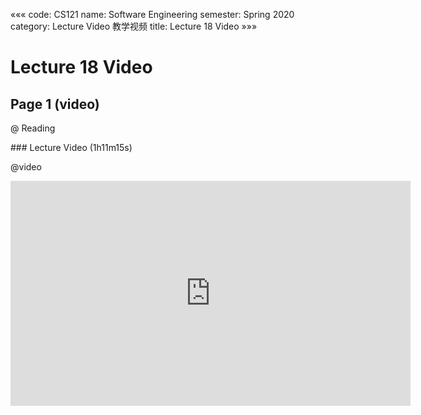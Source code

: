 «««
code: CS121
name: Software Engineering
semester: Spring 2020
category: Lecture Video 教学视频
title: Lecture 18 Video
»»»

# Lecture 18 Video

## Page 1 (video)

@ Reading

<div class="markdown-body">
### Lecture Video (1h11m15s)
</div>

@video

<iframe src="https://watchsb.com/e/yr6d6u6nsjg6.html" frameborder=0 marginwidth=0 marginheight=0 scrolling=no width=640 height=360 allowfullscreen></iframe>


